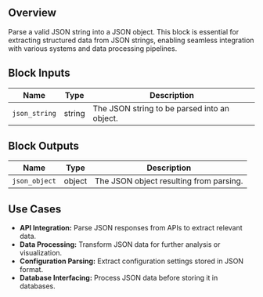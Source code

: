 ## Overview

Parse a valid JSON string into a JSON object. This block is essential for extracting structured data from JSON strings, enabling seamless integration with various systems and data processing pipelines.

## Block Inputs

| Name          | Type   | Description                                  |
| ------------- | ------ | -------------------------------------------- |
| `json_string` | string | The JSON string to be parsed into an object. |

## Block Outputs

| Name          | Type   | Description                             |
| ------------- | ------ | --------------------------------------- |
| `json_object` | object | The JSON object resulting from parsing. |

## Use Cases

- **API Integration:** Parse JSON responses from APIs to extract relevant data.
- **Data Processing:** Transform JSON data for further analysis or visualization.
- **Configuration Parsing:** Extract configuration settings stored in JSON format.
- **Database Interfacing:** Process JSON data before storing it in databases.
